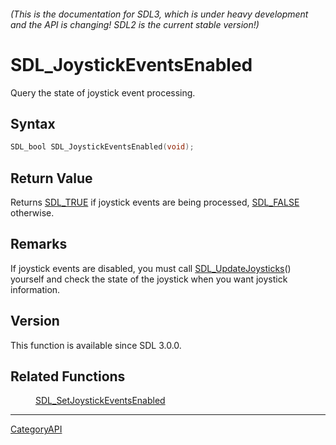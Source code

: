 ====== (This is the documentation for SDL3, which is under heavy development and the API is changing! SDL2 is the current stable version!) ======
= SDL_JoystickEventsEnabled =

Query the state of joystick event processing.

== Syntax ==

<syntaxhighlight lang='c'>
SDL_bool SDL_JoystickEventsEnabled(void);
</syntaxhighlight>

== Return Value ==

Returns [[SDL_TRUE]] if joystick events are being processed, [[SDL_FALSE]]
otherwise.

== Remarks ==

If joystick events are disabled, you must call [[SDL_UpdateJoysticks]]()
yourself and check the state of the joystick when you want joystick
information.

== Version ==

This function is available since SDL 3.0.0.

== Related Functions ==

:[[SDL_SetJoystickEventsEnabled]]

----
[[CategoryAPI]]



